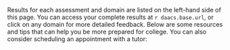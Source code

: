 Results for each assessment and domain are listed on the left-hand side of this page. You can access your complete results at `r daacs.base.url`, or click on any domain for more detailed feedback. Below are some resources and tips that can help you be more prepared for college. You can also consider scheduling an appointment with a tutor: \url{https://www.umgc.edu/current-students/learning-resources/tutoring/undergraduate-tutoring}

\hypertarget{section-6}{%
\subsubsection{\texorpdfstring{\textcolor[HTML]{54075B}{Self-Regulated Learning}}{}}\label{section-6}}

\begin{itemize}
\tightlist
\item See the last page of this document for specific tips you can start using right away.
\item For more tips visit the Self-Regulated Learning Lab: \url{https://srl.daacs.net}
\item Check out these learner support videos for tips on how to be a successful student: \url{https://www.umgc.edu/current-students/learning-resources/learner-support-videos}
\end{itemize}

\hypertarget{section-7}{%
\subsubsection{\texorpdfstring{\textcolor[HTML]{54075B}{Writing}}{}}\label{section-7}}

\begin{itemize}
\tightlist
\item Visit the Online Writing Lab for tips on improving your writing skills: \url{https://owl.excelsior.edu}
\item Schedule an appointment at the Effective Writing Center to receive assistance with your writing:
\url{https://www.umgc.edu/current-students/learning-resources/writing-center}
\item Check out the resources available at the UMGC library that can assist you with writing and citing: \url{https://libguides.umgc.edu/gethelp/writing-citing}
\end{itemize}

\hypertarget{section-8}{%
\subsubsection{\texorpdfstring{\textcolor[HTML]{54075B}{Mathematics}}{}}\label{section-8}}

\begin{itemize}
\tightlist
\item Review the questions you answered incorrectly at \url{https://umgc.daacs.net}, and read the explanations for the correct answers by clicking "More Info" for each question within DAACS.
\item There are several free websites that can help you with your math skills, such as \url{https://mathantics.com}, \url{https://mathsisfun.com}, and \url{https://virtualnerd.com}
\end{itemize}

\hypertarget{section-9}{%
\subsubsection{\texorpdfstring{\textcolor[HTML]{54075B}{Reading}}{}}\label{section-9}}

\begin{itemize}
\tightlist
\item Review the questions you answered incorrectly at \url{https://umgc.daacs.net}, and read the explanations for the correct answers by clicking "More Info" for each question within DAACS.
\item Visit the Online Reading Lab for tips on improving your reading skills: \url{https://owl.excelsior.edu/orc}
\item View the resources that are available at the UMGC library: \url{https://libguides.umgc.edu/home}
\end{itemize}
